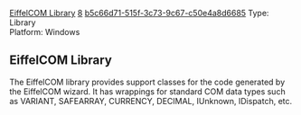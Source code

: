 [[Property:title|EiffelCOM Library]]
[[Property:weight|8]]
[[Property:uuid|b5c66d71-515f-3c73-9c67-c50e4a8d6685]]
Type: Library <br/>
Platform: Windows <br/>

==EiffelCOM Library==

The EiffelCOM library provides support classes for the code generated by the EiffelCOM wizard. It has wrappings for standard COM data types such as VARIANT, SAFEARRAY, CURRENCY, DECIMAL, IUnknown, IDispatch, etc.

{{seealso| '''See Also''' <br/>
[[EiffelCOM Wizard|EiffelCOM wizard]]  }}



